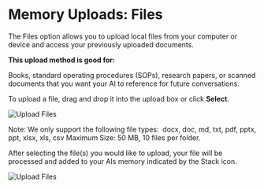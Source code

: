 # Memory Uploads: Files


The Files option allows you to upload local files from your computer or device and access your previously uploaded documents.

**This upload method is good for:**

Books, standard operating procedures (SOPs), research papers, or scanned documents that you want your AI to reference for future conversations.

To upload a file, drag and drop it into the upload box or click **Select**.

<img alt="Upload Files" classname="block dark:hidden" src="/images/files.png" />

Note: We only support the following file types:  docx, doc, md, txt, pdf, pptx, ppt, xlsx, xls, csv Maximum Size: 50 MB, 10 files per folder.

After selecting the file(s) you would like to upload, your file will be processed and added to your AIs memory indicated by the Stack icon.

<img alt="Upload Files" classname="block dark:hidden" src="/images/files-1.png" />

